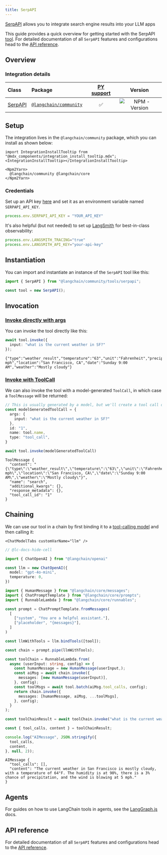 ```yaml
---
title: SerpAPI
---
```


[SerpAPI](https://serpapi.com/) allows you to integrate search engine results into your LLM apps

This guide provides a quick overview for getting started with the SerpAPI [tool](/oss/integrations/tools/). For detailed documentation of all `SerpAPI` features and configurations head to the [API reference](https://api.js.langchain.com/classes/_langchain_community.tools_serpapi.SerpAPI.html).

## Overview

### Integration details

| Class | Package | [PY support](https://python.langchain.com/docs/integrations/tools/serpapi/) | Version |
| :--- | :--- | :---: | :---: |
| [SerpAPI](https://api.js.langchain.com/classes/_langchain_community.tools_serpapi.SerpAPI.html) | [`@langchain/community`](https://www.npmjs.com/package/@langchain/community) | ✅ |  ![NPM - Version](https://img.shields.io/npm/v/@langchain/community?style=flat-square&label=%20&) |

## Setup

The integration lives in the `@langchain/community` package, which you can install as shown below:

```{=mdx}
import IntegrationInstallTooltip from "@mdx_components/integration_install_tooltip.mdx";
<IntegrationInstallTooltip></IntegrationInstallTooltip>

<Npm2Yarn>
  @langchain/community @langchain/core
</Npm2Yarn>
```

### Credentials

Set up an API key [here](https://serpapi.com/) and set it as an environment variable named `SERPAPI_API_KEY`.

```typescript
process.env.SERPAPI_API_KEY = "YOUR_API_KEY"
```

It's also helpful (but not needed) to set up [LangSmith](https://smith.langchain.com/) for best-in-class observability:

```typescript
process.env.LANGSMITH_TRACING="true"
process.env.LANGSMITH_API_KEY="your-api-key"
```

## Instantiation

You can import and instantiate an instance of the `SerpAPI` tool like this:

```typescript
import { SerpAPI } from "@langchain/community/tools/serpapi";

const tool = new SerpAPI();
```

## Invocation

### [Invoke directly with args](/oss/concepts/#invoke-with-just-the-arguments)

You can invoke the tool directly like this:

```typescript
await tool.invoke({
  input: "what is the current weather in SF?"
});
```

```output
{"type":"weather_result","temperature":"63","unit":"Fahrenheit","precipitation":"3%","humidity":"91%","wind":"5 mph","location":"San Francisco, CA","date":"Sunday 9:00 AM","weather":"Mostly cloudy"}
```

### [Invoke with ToolCall](/oss/concepts/#invoke-with-toolcall)

We can also invoke the tool with a model-generated `ToolCall`, in which case a `ToolMessage` will be returned:

```typescript
// This is usually generated by a model, but we'll create a tool call directly for demo purposes.
const modelGeneratedToolCall = {
  args: {
    input: "what is the current weather in SF?"
  },
  id: "1",
  name: tool.name,
  type: "tool_call",
}

await tool.invoke(modelGeneratedToolCall)
```

```output
ToolMessage {
  "content": "{\"type\":\"weather_result\",\"temperature\":\"63\",\"unit\":\"Fahrenheit\",\"precipitation\":\"3%\",\"humidity\":\"91%\",\"wind\":\"5 mph\",\"location\":\"San Francisco, CA\",\"date\":\"Sunday 9:00 AM\",\"weather\":\"Mostly cloudy\"}",
  "name": "search",
  "additional_kwargs": {},
  "response_metadata": {},
  "tool_call_id": "1"
}
```

## Chaining

We can use our tool in a chain by first binding it to a [tool-calling model](/oss/how-to/tool_calling/) and then calling it:

```{=mdx}
<ChatModelTabs customVarName="llm" />
```

```typescript
// @lc-docs-hide-cell

import { ChatOpenAI } from "@langchain/openai"

const llm = new ChatOpenAI({
  model: "gpt-4o-mini",
  temperature: 0,
})
```

```typescript
import { HumanMessage } from "@langchain/core/messages";
import { ChatPromptTemplate } from "@langchain/core/prompts";
import { RunnableLambda } from "@langchain/core/runnables";

const prompt = ChatPromptTemplate.fromMessages(
  [
    ["system", "You are a helpful assistant."],
    ["placeholder", "{messages}"],
  ]
)

const llmWithTools = llm.bindTools([tool]);

const chain = prompt.pipe(llmWithTools);

const toolChain = RunnableLambda.from(
  async (userInput: string, config) => {
    const humanMessage = new HumanMessage(userInput,);
    const aiMsg = await chain.invoke({
      messages: [new HumanMessage(userInput)],
    }, config);
    const toolMsgs = await tool.batch(aiMsg.tool_calls, config);
    return chain.invoke({
      messages: [humanMessage, aiMsg, ...toolMsgs],
    }, config);
  }
);

const toolChainResult = await toolChain.invoke("what is the current weather in sf?");
```

```typescript
const { tool_calls, content } = toolChainResult;

console.log("AIMessage", JSON.stringify({
  tool_calls,
  content,
}, null, 2));
```

```output
AIMessage {
  "tool_calls": [],
  "content": "The current weather in San Francisco is mostly cloudy, with a temperature of 64°F. The humidity is at 90%, there is a 3% chance of precipitation, and the wind is blowing at 5 mph."
}
```

## Agents

For guides on how to use LangChain tools in agents, see the [LangGraph.js](https://langchain-ai.github.io/langgraphjs/) docs.

## API reference

For detailed documentation of all `SerpAPI` features and configurations head to the [API reference](https://api.js.langchain.com/classes/_langchain_community.tools_serpapi.SerpAPI.html).
